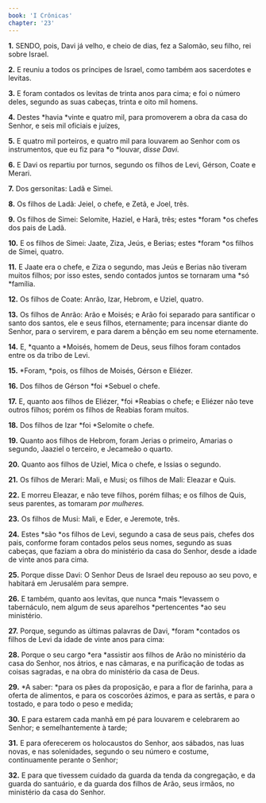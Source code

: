 ```yaml
---
book: 'I Crônicas'
chapter: '23'
---
```


**1.** SENDO, pois, Davi já velho, e cheio de dias, fez a Salomão, seu filho, rei sobre Israel.

**2.** E reuniu a todos os príncipes de Israel, como também aos sacerdotes e levitas.

**3.** E foram contados os levitas de trinta anos para cima; e foi o número deles, segundo as suas cabeças, trinta e oito mil homens.

**4.** Destes *havia *vinte e quatro mil, para promoverem a obra da casa do Senhor, e seis mil oficiais e juízes,

**5.** E quatro mil porteiros, e quatro mil para louvarem ao Senhor com os instrumentos, que eu fiz para *o *louvar, *disse Davi.*

**6.** E Davi os repartiu por turnos, segundo os filhos de Levi, Gérson, Coate e Merari.

**7.** Dos gersonitas: Ladã e Simei.

**8.** Os filhos de Ladã: Jeiel, o chefe, e Zetã, e Joel, três.

**9.** Os filhos de Simei: Selomite, Haziel, e Harã, três; estes *foram *os chefes dos pais de Ladã.

**10.** E os filhos de Simei: Jaate, Ziza, Jeús, e Berias; estes *foram *os filhos de Simei, quatro.

**11.** E Jaate era o chefe, e Ziza o segundo, mas Jeús e Berias não tiveram muitos filhos; por isso estes, sendo contados juntos se tornaram uma *só *família.

**12.** Os filhos de Coate: Anrão, Izar, Hebrom, e Uziel, quatro.

**13.** Os filhos de Anrão: Arão e Moisés; e Arão foi separado para santificar o santo dos santos, ele e seus filhos, eternamente; para incensar diante do Senhor, para o servirem, e para darem a bênção em seu nome eternamente.

**14.** E, *quanto a *Moisés, homem de Deus, seus filhos foram contados entre os da tribo de Levi.

**15.** *Foram, *pois, os filhos de Moisés, Gérson e Eliézer.

**16.** Dos filhos de Gérson *foi *Sebuel o chefe.

**17.** E, quanto aos filhos de Eliézer, *foi *Reabias o chefe; e Eliézer não teve outros filhos; porém os filhos de Reabias foram muitos.

**18.** Dos filhos de Izar *foi *Selomite o chefe.

**19.** Quanto aos filhos de Hebrom, foram Jerias o primeiro, Amarias o segundo, Jaaziel o terceiro, e Jecameão o quarto.

**20.** Quanto aos filhos de Uziel, Mica o chefe, e Issias o segundo.

**21.** Os filhos de Merari: Mali, e Musi; os filhos de Mali: Eleazar e Quis.

**22.** E morreu Eleazar, e não teve filhos, porém filhas; e os filhos de Quis, seus parentes, as tomaram *por mulheres.*

**23.** Os filhos de Musi: Mali, e Eder, e Jeremote, três.

**24.** Estes *são *os filhos de Levi, segundo a casa de seus pais, chefes dos pais, conforme foram contados pelos seus nomes, segundo as suas cabeças, que faziam a obra do ministério da casa do Senhor, desde a idade de vinte anos para cima.

**25.** Porque disse Davi: O Senhor Deus de Israel deu repouso ao seu povo, e habitará em Jerusalém para sempre.

**26.** E também, quanto aos levitas, que nunca *mais *levassem o tabernáculo, nem algum de seus aparelhos *pertencentes *ao seu ministério.

**27.** Porque, segundo as últimas palavras de Davi, *foram *contados os filhos de Levi da idade de vinte anos para cima:

**28.** Porque o seu cargo *era *assistir aos filhos de Arão no ministério da casa do Senhor, nos átrios, e nas câmaras, e na purificação de todas as coisas sagradas, e na obra do ministério da casa de Deus.

**29.** *A saber: *para os pães da proposição, e para a flor de farinha, para a oferta de alimentos, e para os coscorões ázimos, e para as sertãs, e para o tostado, e para todo o peso e medida;

**30.** E para estarem cada manhã em pé para louvarem e celebrarem ao Senhor; e semelhantemente à tarde;

**31.** E para oferecerem os holocaustos do Senhor, aos sábados, nas luas novas, e nas solenidades, segundo o seu número e costume, continuamente perante o Senhor;

**32.** E para que tivessem cuidado da guarda da tenda da congregação, e da guarda do santuário, e da guarda dos filhos de Arão, seus irmãos, no ministério da casa do Senhor.